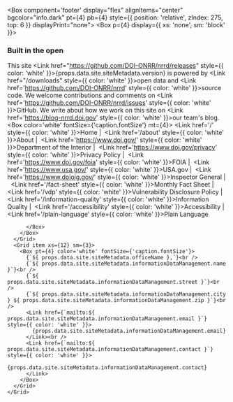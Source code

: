 <Box component='footer' display="flex" alignItems="center" bgcolor="info.dark" pt={4} pb={4} style={{ position: 'relative', zIndex: 275, top: 6 }} displayPrint="none">
  <Container maxWidth="lg">
    <Grid container>
      <Grid item xs={12} sm={2}>
        <Box p={4} display={{ xs: 'none', sm: 'block' }}>
          <DoiLogoImg></DoiLogoImg>
        </Box>
      </Grid>
      <Grid item xs={12} sm={7}>
        <Box color="white">
          <h3>Built in the open</h3>
          <Box mr={4}>
This site <Link href="https://github.com/DOI-ONRR/nrrd/releases" style={{ color: 'white' }}>{props.data.site.siteMetadata.version}</Link> is powered by <Link href="/downloads" style={{ color: 'white' }}>open data</Link> and <Link href='https://github.com/DOI-ONRR/nrrd' style={{ color: 'white' }}>source code</Link>. We welcome contributions
and comments on <Link href='https://github.com/DOI-ONRR/nrrd/issues' style={{ color: 'white' }}>GitHub</Link>. We write about how we work on this
site on <Link href='https://blog-nrrd.doi.gov' style={{ color: 'white' }}>our team's blog</Link>.
          </Box>
          <Box color='white' fontSize={'caption.fontSize'} mt={4}>
            <Link href='/' style={{ color: 'white' }}>Home</Link>&nbsp;|&nbsp;
            <Link href='/about' style={{ color: 'white' }}>About</Link>&nbsp;|&nbsp;
            <Link href='https://www.doi.gov/' style={{ color: 'white' }}>Department of the Interior</Link>&nbsp;|&nbsp;
            <Link href='https://www.doi.gov/privacy' style={{ color: 'white' }}>Privacy Policy</Link>&nbsp;|&nbsp;
            <Link href='https://www.doi.gov/foia' style={{ color: 'white' }}>FOIA</Link>&nbsp;|&nbsp;
            <Link href='https://www.usa.gov/' style={{ color: 'white' }}>USA.gov</Link>&nbsp;|&nbsp;
            <Link href='https://www.doioig.gov/' style={{ color: 'white' }}>Inspector General</Link>&nbsp;|&nbsp;
            <Link href='/fact-sheet' style={{ color: 'white' }}>Monthly Fact Sheet</Link>&nbsp;|&nbsp;
            <Link href='/vdp' style={{ color: 'white' }}>Vulnerability Disclosure Policy</Link>&nbsp;|&nbsp;
            <Link href='/information-quality' style={{ color: 'white' }}>Information Quality</Link>&nbsp;|&nbsp;
            <Link href='/accessibility' style={{ color: 'white' }}>Accessibility</Link>&nbsp;|&nbsp;
            <Link href='/plain-language' style={{ color: 'white' }}>Plain Language</Link>
            
            
          </Box>
        </Box>
      </Grid>
      <Grid item xs={12} sm={3}>
        <Box pt={4} color='white' fontSize={'caption.fontSize'}>
          {`${ props.data.site.siteMetadata.officeName },`}<br />
          {`${ props.data.site.siteMetadata.informationDataManagement.name }`}<br />
          {`${ props.data.site.siteMetadata.informationDataManagement.street }`}<br />
          {`${ props.data.site.siteMetadata.informationDataManagement.city } ${ props.data.site.siteMetadata.informationDataManagement.zip }`}<br />
          <Link href={`mailto:${ props.data.site.siteMetadata.informationDataManagement.email }`} style={{ color: 'white' }}>
            {props.data.site.siteMetadata.informationDataManagement.email}
          </Link><br />
          <Link href={`mailto:${ props.data.site.siteMetadata.informationDataManagement.contact }`} style={{ color: 'white' }}>
            {props.data.site.siteMetadata.informationDataManagement.contact}
          </Link>
        </Box>
      </Grid>
    </Grid>
  </Container>
</Box>
